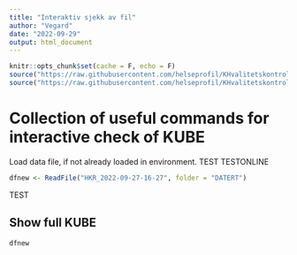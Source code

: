 ```yaml
---
title: "Interaktiv sjekk av fil"
author: "Vegard"
date: "2022-09-29"
output: html_document
---
```

```r
knitr::opts_chunk$set(cache = F, echo = F)
source("https://raw.githubusercontent.com/helseprofil/KHvalitetskontroll/main/R/misc.R")
source("https://raw.githubusercontent.com/helseprofil/KHvalitetskontroll/main/R/functions_step1.R")
```
# Collection of useful commands for interactive check of KUBE

Load data file, if not already loaded in environment.
TEST
TESTONLINE
```r
dfnew <- ReadFile("HKR_2022-09-27-16-27", folder = "DATERT")
```

TEST

## Show full KUBE

```r
dfnew 
```
